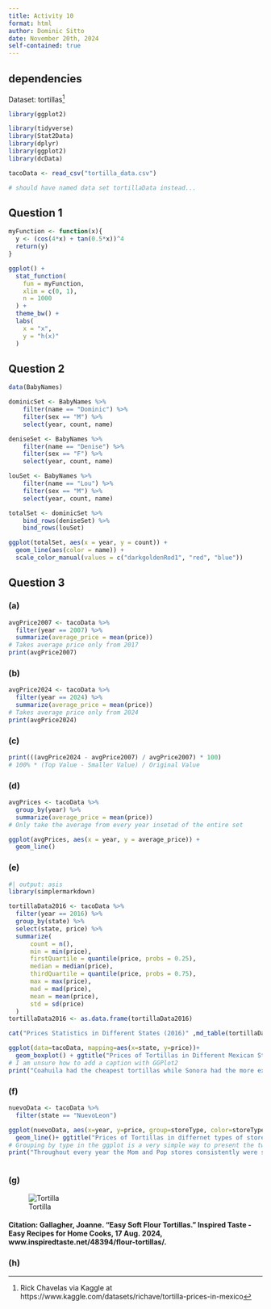 ```yaml
---
title: Activity 10
format: html
author: Dominic Sitto
date: November 20th, 2024
self-contained: true
---
```


## dependencies

Dataset: tortillas[^1]
```r
library(ggplot2)

library(tidyverse)
library(Stat2Data)
library(dplyr)
library(ggplot2)
library(dcData)

tacoData <- read_csv("tortilla_data.csv")

# should have named data set tortillaData instead...
```

## Question 1

```r
myFunction <- function(x){
  y <- (cos(4*x) + tan(0.5*x))^4
  return(y)
}

ggplot() +
  stat_function(
    fun = myFunction,
    xlim = c(0, 1),
    n = 1000
  ) +
  theme_bw() +
  labs(
    x = "x",
    y = "h(x)"
  )
```

## Question 2
```r
data(BabyNames)

dominicSet <- BabyNames %>%
    filter(name == "Dominic") %>%
    filter(sex == "M") %>%
    select(year, count, name)

deniseSet <- BabyNames %>%
    filter(name == "Denise") %>%
    filter(sex == "F") %>%
    select(year, count, name)

louSet <- BabyNames %>%
    filter(name == "Lou") %>%
    filter(sex == "M") %>%
    select(year, count, name)

totalSet <- dominicSet %>%
    bind_rows(deniseSet) %>%
    bind_rows(louSet)

ggplot(totalSet, aes(x = year, y = count)) + 
  geom_line(aes(color = name)) + 
  scale_color_manual(values = c("darkgoldenRod1", "red", "blue"))
```

## Question 3

### (a) 

```r
avgPrice2007 <- tacoData %>%
  filter(year == 2007) %>%
  summarize(average_price = mean(price))
# Takes average price only from 2017
print(avgPrice2007)
```

### (b) 

```r
avgPrice2024 <- tacoData %>%
  filter(year == 2024) %>%
  summarize(average_price = mean(price))
# Takes average price only from 2024
print(avgPrice2024)
```

### (c) 

```r
print(((avgPrice2024 - avgPrice2007) / avgPrice2007) * 100)
# 100% * (Top Value - Smaller Value) / Original Value
```

### (d) 

```r
avgPrices <- tacoData %>%
  group_by(year) %>%
  summarize(average_price = mean(price))
# Only take the average from every year insetad of the entire set

ggplot(avgPrices, aes(x = year, y = average_price)) + 
  geom_line()
```

### (e) 

```r
#| output: asis
library(simplermarkdown)

tortillaData2016 <- tacoData %>%
  filter(year == 2016) %>%
  group_by(state) %>%
  select(state, price) %>%
  summarize(
      count = n(),
      min = min(price), 
      firstQuartile = quantile(price, probs = 0.25), 
      median = median(price), 
      thirdQuartile = quantile(price, probs = 0.75), 
      max = max(price),
      mad = mad(price),
      mean = mean(price),
      std = sd(price)
  )
tortillaData2016 <- as.data.frame(tortillaData2016)

cat("Prices Statistics in Different States (2016)" ,md_table(tortillaData2016))

ggplot(data=tacoData, mapping=aes(x=state, y=price))+
  geom_boxplot() + ggtitle("Prices of Tortillas in Different Mexican States (2016)")
# I am unsure how to add a caption with GGPlot2
print("Coahuila had the cheapest tortillas while Sonora had the more expensive tortillas")

```

### (f) 

```r
nuevoData <- tacoData %>%
  filter(state == "NuevoLeon")

ggplot(nuevoData, aes(x=year, y=price, group=storeType, color=storeType)) +
  geom_line()+ ggtitle("Prices of Tortillas in differnet types of stores in the state of Nuevo León")
# Grouping by type in the ggplot is a very simple way to present the two different lines on the single plot
print("Throughout every year the Mom and Pop stores consistently were sold tortillas for more money than Big Retail stores, although the quality / size of these tortilals is not accounted for.")



```

### (g) 


![Tortilla](tortillaimage.jpeg)

#### Citation: Gallagher, Joanne. “Easy Soft Flour Tortillas.” Inspired Taste - Easy Recipes for Home Cooks, 17 Aug. 2024, www.inspiredtaste.net/48394/flour-tortillas/. 

### (h) 

[^1]: Rick Chavelas via Kaggle at https://www.kaggle.com/datasets/richave/tortilla-prices-in-mexico